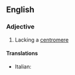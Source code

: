 ==English==

===Adjective===
{{en-adj|-}}

# Lacking a [[centromere]]

====Translations====
{{trans-top}}
* Italian: {{t-|it|acentrico}}
{{trans-mid}}
{{trans-bottom}}

{{anagrams:en/acceeimnorrt}}